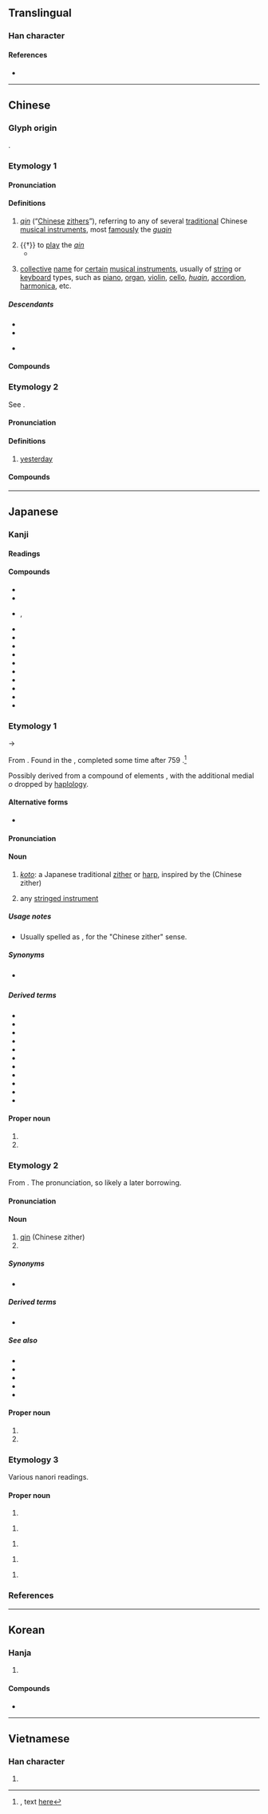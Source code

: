 {{character info/new}}
==Translingual==

===Han character===
{{Han char|rn=96|rad=玉|as=08|sn=12|four=11207|canj=MGOIN|ids=⿱玨今}}

====References====
* {{Han ref|kx=0735.110|dkj=21079|dj=1147.080|hdz=21119.070|uh=7434|ud=29748|bh=B55E|bd=46430}}

----

==Chinese==
{{zh-forms|alt=珡,𤦡,𤩟,琹,𨨖,𨪖,𩰔,䦦,𤫍,𨫹,䥅,䥆,𤫒}}

===Glyph origin===
{{Han etym}}
{{Han compound|ls=psc|珡|c1=s|今|c2=p}}.
===Etymology 1===
{{rfe|zh}}
====Pronunciation====
{{zh-pron
|m=qín
|ma=y
|c=kam4
|h=pfs=khìm
|md=kìng
|mn=khîm
|mn-t=kim5
|w=3jjin
|mc=y
|oc=y
|cat=n,v
}}

====Definitions====
{{zh-hanzi}}

# {{lb|zh|musical instrument}} ''[[qin]]'' (“[[Chinese]] [[zither]]s”), referring to any of several [[traditional]] Chinese [[musical instrument]]s, most [[famously]] the ''[[guqin]]''
# {{†}} to [[play]] the ''[[qin]]''
#* {{zh-x|^象 往 入 ^舜 宮，^舜 在 床 琴。|Xiang entered Shun's room, and found Shun on his bed '''playing the zither'''.|ref=Mengzi}}
# {{lb|zh|music}} [[collective]] [[name]] for [[certain]] [[musical instrument]]s, usually of [[string]] or [[keyboard]] types, such as [[piano]], [[organ]], [[violin]], [[cello]], ''[[huqin]]'', [[accordion]], [[harmonica]], etc.

=====Descendants=====
* {{desc|my|ခင်|bor=1}}
* {{desc|en|qin|bor=1}}
* {{desc|th|ขิม|bor=1}} {{q|via Min Nan}}

====Compounds====
{{zh-der|布祖基琴|電子琴|獨弦琴|風琴|鋼片琴|鋼琴|古琴|胡琴|口琴|雷琴|六角琴|柳琴|馬林巴琴|梅花琴|手風琴|提琴|奚琴|揚琴|鐘琴|琴瑟|琴弦|人琴俱亡|中音提琴|大提琴|侖琴射線|伯牙鼓琴|愛琴文化|中提琴|六弦琴|口風琴|一琴一鶴|劍膽琴心|愛琴海|一弦琴|四弦琴|低音提琴|彈琴|弓琴|侖琴|龐琴曲線|人琴俱杳|小提琴|對牛彈琴|奏琴|山東琴書|大鍵琴|八音琴|七弦琴|天琴座|煮鶴焚琴|眠琴綠陰|炕琴桌兒|琴師|煮鶴燒琴|操琴|破琴絕絃|琴鳥|木琴|琴堂|琴瑟和諧|琴童|琴聲|琴心劍膽|百衲琴|抱琴|瑟弄琴調|琴瑟不調|琴韻|琴劍飄零|琴心三疊|秦琴|琴書|琴高乘鯉|焦尾琴|琴心|撫琴|瑤琴|琴棋書畫|瑟調琴弄|琴鐘|琴譜|琴瑟失調|琴瑟和鳴|琴瑟之好|琴斷朱弦|琴心相挑|琴史|琴劍|戴逵破琴|焚琴煮鶴|洋琴|月琴|無弦琴|琴歌|琴瑟調和|琴瑟和好|琴瑟相調|鼓琴悲|竹琴|魯特琴|鳴琴|鳴琴而治|馬頭琴|西塔琴|鳴琴垂拱|鐵琴|管風琴|綠琴|素琴|鼓琴|鋼琴酒吧|鋸琴|翼琴|豎琴|琴手}}

===Etymology 2===
See {{zh-l|琴日}}.
====Pronunciation====
{{zh-pron
|c=kam4
|cat=n
}}

====Definitions====
{{zh-hanzi}}

# {{lb|zh|Cantonese}} [[yesterday]]
====Compounds====
{{zh-der|琴日|琴晚}}
{{zh-cat|Musical instruments|Intermediate}}

----

==Japanese==

===Kanji===
{{ja-kanji|grade=c|rs=玉08}}

====Readings====
{{ja-readings
|goon=ごん<ごん<ごむ
|kanon=きん<きん<きむ
|kun=こと-
}}

====Compounds====
{{der-top|Compounds}}
* {{ja-r|琴%線|きん%せん|[[koto]] [[string]]; [[heartstrings]]}}
* {{ja-r|琴%曲|きん%きょく|koto [[music]]}}
* {{ja-r|一%弦%琴|いち%げん%-きん|rom=-}}, {{ja-r|一絃琴|いちげん-きん}}
* {{ja-r|口%琴|こう%きん|[[Jew's harp]]|pos=literally "[[mouth harp]]"}}
* {{ja-r|自%鳴%琴|じ%めい%きん|[[music box]]}}
* {{ja-r|弾%琴|だん%きん|koto [[play]]ing}}
* {{ja-r|鉄%琴|てっ%きん|[[metallophone]]}}
* {{ja-r|手%風%琴|て%ふう%きん|[[accordion]]}}
* {{ja-r|二%弦%琴|に%げん%-きん}}
* {{ja-r|馬%頭%琴|ば%とう%きん}}
* {{ja-r|口琴|びやぼん|Edo-period [[mouth harp]]}}
* {{ja-r|木%琴|もっ%きん|[[xylophone]]}}
* {{ja-r|和%琴|わ%ごん}}
{{der-bottom}}

===Etymology 1===
{{wp|Koto (musical instrument)}}
{{ja-kanjitab|yomi=k|こと}}

{{IPAfont|⟨ko<sub>2</sub>to<sub>2</sub>⟩}} → {{IPAchar|/koto/}}

From {{inh|ja|ojp|sort=こと|-}}.  Found in the ''{{w|Man'yōshū}}'', completed some time after 759 {{CE}}.<ref>{{RQ:Manyoshu|18|1435}}, text [http://jti.lib.virginia.edu/japanese/manyoshu/Man18Yo.html#4135 here]</ref>

Possibly derived from a compound of elements {{compound|lang=ja|木|tr1=ko<sub>2</sub>|t1=[[tree]], [[wood]]|音|tr2=oto<sub>2</sub>|t2=[[sound]]|nocat=1}}, with the additional medial ''o'' dropped by [[haplology]].

====Alternative forms====
* {{ja-l|箏}}

====Pronunciation====
{{ja-pron|yomi=k|こと|acc=1|acc_ref=DJR}}

====Noun====
{{ja-noun|こと}}

# ''[[koto]]'': a Japanese traditional [[zither]] or [[harp]], inspired by the ''{{w|guzheng}}'' (Chinese zither)
# {{lb|ja|archaic|sort=こと}} any [[stringed instrument]]

=====Usage notes=====
* Usually spelled as {{m|ja|箏}}, for the "Chinese zither" sense.

=====Synonyms=====
* {{sense|koto}} {{ja-r|箏の琴|そう の こと}}

=====Derived terms=====
{{der-top}}
* {{ja-r|こと座|^こと-ざ|[[Lyra]]}}
* {{ja-r|琴%柱|こと%じ|[[bridge]] of a koto}}
* {{ja-r|琴%爪|こと%づめ|koto [[plectrum]]}}
* {{ja-r|琴%鳥|こと%どり|[[superb lyrebird]]}}
* {{ja-r|東%琴|あずま%ごと}}
* {{ja-r|須%磨%琴|す%ま%-ごと}}
* {{ja-r|小%琴|お%ごと|koto|pos=usually small}}
* {{ja-r|百済%琴|くだら%-ごと}}
* {{ja-r|大%正%琴|^たい%しょう%-ごと}}
* {{ja-r|竪%琴|たて%ごと}}
* {{ja-r|大和%琴|^やまと%-ごと}}
{{der-bottom}}

====Proper noun====
{{ja-pos|proper|こと}}

# {{given name|lang=ja|A=a|sort=こと|female}}
# {{surname|lang=ja|A=a|sort=こと}}

===Etymology 2===
{{wp|lang=ja|琴}}
{{ja-kanjitab|yomi=kanon|きん}}

From {{der|ja|ltc|sort=きん|-}} {{ltc-l|琴}}.  The ''{{ll|ja|漢音|kan'on}}'' pronunciation, so likely a later borrowing.

====Pronunciation====
{{ja-pron|yomi=kanon|きん|acc=1|acc_ref=DJR}}

====Noun====
{{ja-noun|きん}}

# [[qin]] (Chinese zither)
# {{short for|lang=ja|古琴|tr=kokin||[[guqin]]}}

=====Synonyms=====
* {{ja-r|七%弦%琴|しち%げん%-きん}}

=====Derived terms=====
* {{ja-r|琴%瑟|きん%しつ|[[qin]] and [[se]]|pos=figuratively, "[[marital]] [[harmony]]"}}

=====See also=====
* {{ja-r|奚%琴|けい%きん|[[xiqin]]}}
* {{ja-r|月%琴|げっ%きん|[[yueqin]]}}
* {{ja-r|瑟|しつ|[[se]]}}
* {{ja-r|提%琴|てい%きん|{{w|tiqin}}}}
* {{ja-r|洋%琴|よう%きん|[[yangqin]]}}

====Proper noun====
{{ja-pos|proper|きん}}

# {{given name|lang=ja|A=a|sort=きん|female}}
# {{surname|lang=ja|A=a|sort=きん}}

===Etymology 3===
Various nanori readings.

====Proper noun====
{{ja-pos|proper|くむ}}

# {{surname|lang=ja|A=a|sort=くむ}}

{{ja-pos|proper|ぐん}}

# {{surname|lang=ja|A=a|sort=ぐん}}

{{ja-pos|proper|ことえ}}

# {{given name|lang=ja|A=a|sort=ことえ|female}}

{{ja-pos|proper|ことざき}}

# {{surname|lang=ja|A=a|sort=ことさき}}

{{ja-pos|proper|ことみ}}

# {{given name|lang=ja|A=a|sort=ことみ|female}}

===References===
<references/>

{{C|ja|Musical instruments|sort=こと}}

----

==Korean==

===Hanja===
{{ko-hanja|hangeul=[[금]]|eumhun=|rv=geum|mr=kŭm|y=kum}}

# {{defn|lang=ko|sort=玉08}}

====Compounds====
* {{l|ko|伽倻琴|tr=[[가야금]], gayageum, kayagŭm}}

----

==Vietnamese==

===Han character===
{{vi-hantu|[[cầm]]|rs=玉08}}

# {{defn|lang=vi|sort=玉08}}